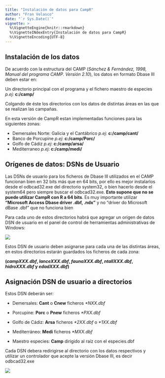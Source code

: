 ```yaml
---
title: "Instalación de datos para CampR"
author: "Fran Velasco"
date: "`r Sys.Date()`"
vignette: >
  %\VignetteEngine{knitr::rmarkdown}
  %\VignetteINdexEntry{Instalación de datos para CampR} 
  %\VignetteEncoding{UTF-8}
---
```


 Instalación de los datos 
------------

De acuerdo con la estructura del CAMP (<i>Sánchez & Fernández, 1998, Manual del programa CAMP. Versión 2.10</i>), los datos en formato Dbase III deben estar en:

Un directorio principal con el programa y el fichero maestro de especies <i>p.ej:</i> <b>c:/camp/</b> 

Colgando de éste los directorios con los datos de distintas áreas en las que se realizan las campañas.

En esta versión de CampR estan implementadas funciones para las siguientes zonas: 

- Demersales Norte: Galicia y el Cantábrico <i>p.ej</i>: <b>c:/camp/cant/</b>
- Banco de Porcupine <i>p.ej</i>: <b>c:/camp/Porc/</b>
- Golfo de Cádiz <i>p.ej</i>: <b>c:/camp/arsa/</b>
- Mediterraneo <i>p.ej</i>: <b>c:/camp/medi/</b>

 Orígenes de datos: DSNs de Usuario
------------

Las DSNs de usuario para los ficheros de Dbase III utilizados en el CAMP funcionan bien en 32 bits más que en 64 bits, por ello es mejor instalarlos desde el odbcad32.exe del directorio system32, o bien hacerlo desde el system64 pero siempre buscar el odbcad32.exe. <b>Esto supone que no se puede utilizar CampR con R a 64 bits</b>. Es muy importante utilizar <b>"Microsoft Access Dbase driver .dbf, .ndx"</b> y no "driver do Microsoft dBase .dbf" que no funciona bien

Para cada uno de estos directorios habrá que agregar un origen de datos DSN de usuario en el panel de control de herramientas administrativas de Windows: 

![](ODBC_CampR.png) 

Estos DSN de usuario deben asignarse para cada una de las distintas áreas, en estos directorios estarán guardados los ficheros de cada zona:

<B> (<i>campXXX.dbf</i>, <i>lanceXXX.dbf</i>, <i>faunaXXX.dbf</i>, <i>ntallXXX.dbf</i>, <i>hidroXXX.dbf</i> y <i>edadXXX.dbf</i>) </B>

## Asignación DSN de usuario a directorios

Estos DSN deberán ser:

- Demersales: <B>Cant</B> o <B>Cnew</B> ficheros <i>*NXX.dbf</i>
- Porcupine: <B>Porc</B> o <B>Pnew</B> ficheros <i>*PXX.dbf</i>
- Golfo de Cádiz: <B>Arsa</B> ficheros <i>\*2XX.dbf</i> o <i>\*1XX.dbf</i>
- Mediterráneo: <B>Medi</B> ficheros <i>*MXX.dbf</i>

- Maestro especies: <B>Camp</B> dirigido al raíz con el especies.dbf

Cada DSN debera redirigirse al directorio con los datos respectivos y utilizar un controlador que acepte la versión Dbase III, es decir odbcad32.exe

![](ODBC_CampR_2.png) 

